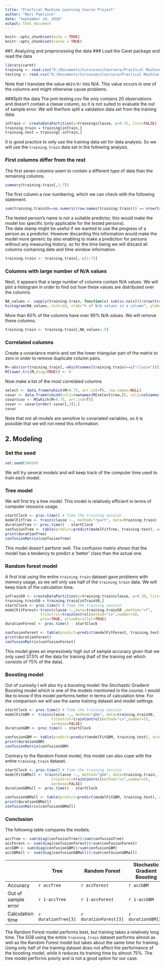 ```yaml
---
title: "Practical Machine Learning Course Project"
author: "Marc Paelinck"
date: "September 14, 2016"
output: html_document
---
```


```r
knitr::opts_chunk$set(echo = TRUE)
knitr::opts_chunk$set(cache = TRUE)
```

##1. Analyzing and preprocessing the data
### Load the Caret package and read the data
```r
library(caret)
training <- read.csv("D:/Documents/Cursussen/Coursera/Practical Machine Learning/Week4/pml-training.csv", na=c("#DIV/0!","","NA"))
testing <- read.csv("D:/Documents/Cursussen/Coursera/Practical Machine Learning/Week4/pml-testing.csv")
```
Note that I translate the value `#DIV/0!` into N/A. This value occurs in one of the columns and might otherwise cause problems.

###Split the data
The pml-testing.csv file only contains 20 observations and doesn't contain a classe column, so it is not suited to evaluate the out of sample error. We will therfore split a validation data set from the training data.
```r
inTrain <- createDataPartition(y=training$classe, p=0.75, list=FALSE)
training.train = training[inTrain,]
training.test = training[-inTrain,]
```
It is good practice to only use the training data set for data analysis. So we will use the `training.train` data set in the following analysis.

### First columns differ from the rest
The first seven columns seem to contain a different type of data than the remaining columns.
```r
summary(training.train[,1:7])
```
The first column a row numbering, which we can check with the following statement.
```r
sum(training.train$X==as.numeric(row.names(training.train))) == nrow(training.train)
```

The tested person's name is not a suitable predictor, this would make the model too specific (only applicable for the tested persons).  
The date stamp might be useful if we wanted to use the progress of a person as a predictor. However discarding this information would make the model more generic by also enabling to make a prediction for persons without any measuring history, so for the time being we will discard all columns containing date and time window information.
```r
training.train <- training.train[,-c(1:7)]
```

### Columns with large number of N/A values
Next, it appears that a large number of columns contain N/A values. We will plot a histogram in order to find out how these values are distributed over the columns.
```r
NA_values <- sapply(training.train, function(x) sum(is.na(x)))/nrow(training.train)
histogram(NA_values, nint=10, xlab="% of N/A values in a column", ylab="Percent of total columns")
```
  
More than 60% of the columns have over 90% N/A values. We will remove these columns.
```r
training.train <- training.train[,NA_values<.5]
```

### Correlated columns
Create a covariance matrix and set the lower triangular part of the matrix to zero in order to remove duplicate column pairs.
```r
M<-abs(cor(training.train[,-which(names(training.train)==c("classe"))]))
M[lower.tri(M,diag=TRUE)] <- 0
```

Now make a list of the most correlated columns
```r
select <- data.frame(which(M>0.75, arr.ind=T), row.names=NULL)
covar <- data.frame(cbind(col1=rownames(M[select$row,]), col2=colnames(M[,select$col])))
covar$cov <- M[which(M>0.75, arr.ind=T)]
covar <- covar[order(-covar[,3]),]
covar
```
Note that not all models are sensitive to covariated variables, so it is possible that we will not need this information.


## 2. Modeling
### Set the seed 
```r
set.seed(34654)
```

We will try several models and will keep track of the computer time used to train each model.

### Tree model
We will first try a tree model. This model is relatively efficient in terms of computer resource usage.
```r
startClock <- proc.time() # Time the training session
modelFitTree <- train(classe ~., method="rpart", data=training.train)
durationTree <- proc.time() - startClock  
confusionTree <- table(predict=predict(modelFitTree, training.test), actual=training.test$classe)
print(durationTree)
confusionMatrix(confusionTree)
```
This model doesn't perform well. The confusion matrix shows that the model has a tendency to predict a 'better' class than the actual one. 

### Random forest model
A first trial using the entire `training.train` dataset gave problems with memory usage, so we will only use half of the `training.train` data. We will keep track of the calculation time.

```r
inTrain50 <- createDataPartition(y=training.train$classe, p=0.30, list=FALSE)
training.train50 = training.train[inTrain50,]
startClock <- proc.time() # Time the training session
modelFitForest<-train(classe ~.,data=training.train50 ,method="rf",
                trControl=trainControl(method="cv",number=5),
                prox=TRUE, allowParallel=TRUE)
durationForest <- proc.time() - startClock  
```
```r
confusionForest <- table(predict=predict(modelFitForest, training.test), actual=training.test$classe)
print(durationForest)
confusionMatrix(confusionForest)
```
This model gives an impressively high out of sample accuracy given that we only used 37.5% of the data for training (half of the training set which consists of 75% of the data).

### Boosting model
Out of curiosity I will also try a boosting model: the Stochastic Gradient Boosting model which is one of the models mentioned in the course. I would like to know if this model performs better in terms of calculation time. For the comparison we will use the same training dataset and model settings. 

```r
startClock <- proc.time() # Time the training session
modelFitGBM <- train(classe ~., method="gbm", data=training.train50, 
                     trControl=trainControl(method="cv",number=5),
                     verbose=FALSE)
durationGBM <- proc.time() - startClock
```
```r
confusionGBM <- table(predict=predict(modelFitGBM, training.test), actual=training.test$classe)
print(durationGBM)
confusionMatrix(confusionGBM)
```

Contrary to the Random Forest model, this model can also cope with the entire `training.train` dataset. 

```r
startClock <- proc.time() # Time the training session
modelFitGBMall <- train(classe ~., method="gbm", data=training.train, 
                     trControl=trainControl(method="cv",number=5),
                     verbose=FALSE)
durationGBMall <- proc.time() - startClock
```
```r
confusionGBMall <- table(predict=predict(modelFitGBM, training.test), actual=training.test$classe)
print(durationGBMall)
confusionMatrix(confusionGBMall)
```

### Conclusion
The following table compares the models.

``` r
accTree <- sum(diag(confusionTree))/sum(confusionTree)
accForest <- sum(diag(confusionForest))/sum(confusionForest)
accGBM <- sum(diag(confusionGBM))/sum(confusionGBM)
accGBMall <- sum(diag(confusionGBMall))/sum(confusionGBMall)
```

 | Tree | Random Forest | Stochastic Gradient Boosting | SGB (entire training.train dataset)
---------|------|---------------|----------------------|------
Accuracy | `r accTree` | `r accForest` | `r accGBM`  | `r accGBMall`
Out of sample error | `r 1-accTree` | `r 1-accForest` | `r 1-accGBM`  | `r 1-accGBMall`
Calculation time | `r durationTree[3]` | `r durationForest[3]` | `r durationGBM[3]` | `r durationGBMall[3]`

The Random Forest model performs best, but training takes a relatively long time. The SGB using the entire `training.train` dataset performs almost as well as the Random Forest model but takes about the same time for training. Using only half of the training dataset does not affect the performance of the boosting model, while it reduces its training time by almost 75%. 
The tree model performs poorly and is not a good option for our case.

